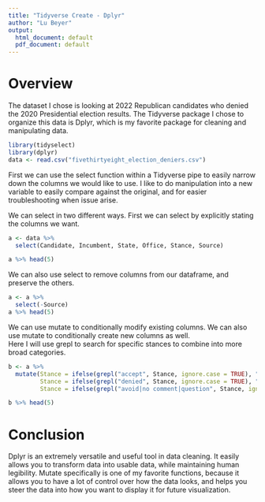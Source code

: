 ---
title: "Tidyverse Create - Dplyr"
author: "Lu Beyer"
output:
  html_document: default
  pdf_document: default
---

# Overview
The dataset I chose is looking at 2022 Republican candidates who denied the 2020 Presidential election results. The Tidyverse package I chose to organize this data is Dplyr, which is my favorite package for cleaning and manipulating data.

```{r}
library(tidyselect)
library(dplyr)
data <- read.csv("fivethirtyeight_election_deniers.csv")
```

First we can use the select function within a Tidyverse pipe to easily narrow down the columns we would like to use. I like to do manipulation into a new variable to easily compare against the original, and for easier troubleshooting when issue arise.

We can select in two different ways.  First we can select by explicitly stating the columns we want.
```{r}
a <- data %>% 
  select(Candidate, Incumbent, State, Office, Stance, Source)

a %>% head(5)
```

We can also use select to remove columns from our dataframe, and preserve the others.
```{r}
a <- a %>% 
  select(-Source)
a %>% head(5)
```

We can use mutate to conditionally modify existing columns. We can also use mutate to conditionally create new columns as well.  
Here I will use grepl to search for specific stances to combine into more broad categories.

```{r}
b <- a %>% 
  mutate(Stance = ifelse(grepl("accept", Stance, ignore.case = TRUE), "Accept", Stance),
         Stance = ifelse(grepl("denied", Stance, ignore.case = TRUE), "Deny", Stance),
         Stance = ifelse(grepl("avoid|no comment|question", Stance, ignore.case = TRUE), "Neither", Stance))

b %>% head(5)
```


# Conclusion

Dplyr is an extremely versatile and useful tool in data cleaning.  It easily allows you to transform data into usable data, while maintaining human legibility. Mutate specifically is one of my favorite functions, because it allows you to have a lot of control over how the data looks, and helps you steer the data into how you want to display it for future visualization.



